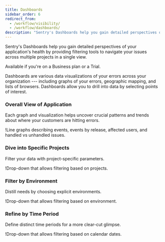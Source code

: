 ```yaml
---
title: Dashboards
sidebar_order: 6
redirect_from:
  - /workflow/visibility/
  - /workflow/dashboards/
description: "Sentry's Dashboards help you gain detailed perspectives of your application's health by providing filtering tools to navigate your issues across multiple projects in a single view. Dashboards are available if you're on a Business plan or a Trial."
---
```


Sentry's Dashboards help you gain detailed perspectives of your application's health by providing filtering tools to navigate your issues across multiple projects in a single view.

<Alert title="Note" level="info">
  Available if you're on a Business plan or a Trial.
</Alert>

Dashboards are various data visualizations of your errors across your organization --- including graphs of your errors, geographic mapping, and lists of browsers. Dashboards allow you to drill into data by selecting points of interest.

### Overall View of Application

Each graph and visualization helps uncover crucial patterns and trends about where your customers are hitting errors.

!<Link to="dashboard.png">Line graphs describing events, events by release, affected users, and handled vs unhandled issues.</Link>

### Dive into Specific Projects

Filter your data with project-specific parameters.

!<Link to="project-filter.png">Drop-down that allows filtering based on projects.</Link>

### Filter by Environment

Distill needs by choosing explicit environments.

!<Link to="env-filter.png">Drop-down that allows filtering based on environment.</Link>

### Refine by Time Period

Define distinct time periods for a more clear-cut glimpse.

!<Link to="date-filter.png">Drop-down that allows filtering based on calendar dates.</Link>

